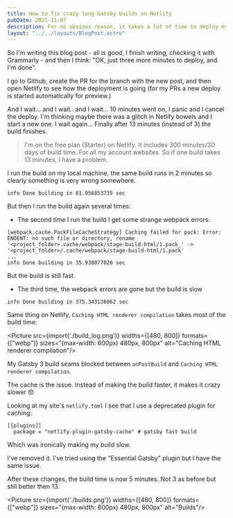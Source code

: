 ```yaml
---
title: How to fix crazy long Gatsby builds on Netlify
pubDate: 2021-11-07
description: For no obvious reason, it takes a lot of time to deploy my Gatsby site on Netlify, but I found why
layout: "../../layouts/BlogPost.astro"
---
```

So I'm writing this blog post - all is good, I finish writing, checking it with Grammarly - and then I think: "OK, just three more minutes to deploy, and I'm done". 

I go to Github, create the PR for the branch with the new post, and then open Netlify to see how the deployment is going (for my PRs a new deploy is started automatically for preview.)

And I wait... and I wait.. and I wait... 10 minutes went on, I panic 
and I cancel the deploy. I'm thinking maybe there was a glitch in Netlify bowels and I start a new one. I wait again... Finally after 13 minutes (instead of 3) the build finishes.


> I'm on the free plan (Starter) on Netlify. It includes 300 minutes/30 days of build time. For all my account websites. So if one build takes 13 minutes, I have a problem.

I run the build on my local machine, the same build runs in 2 minutes so clearly something is very wrong somewhere. 
```
info Done building in 81.956853735 sec
```

But then I run the build again several times:
* The second time I run the build I get some strange webpack errors:
```
[webpack.cache.PackFileCacheStrategy] Caching failed for pack: Error: ENOENT: no such file or directory, rename '<project_folder>.cache/webpack/stage-build-html/1.pack_' -> '<project_folder>/.cache/webpack/stage-build-html/1.pack'
...
info Done building in 35.938077026 sec
```
But the build is still fast.
* The third time, the webpack errors are gone but the build is slow
```
info Done building in 375.343136062 sec
```

Same thing on Netlify, `Caching HTML renderer compilation` takes most of the build time:


<Picture src={import('./build_log.png')}
        widths={[480, 800]} 
        formats={["webp"]}
        sizes="(max-width: 600px) 480px, 800px" 
        alt="Caching HTML renderer compilation"/>


My Gatsby 3 build seams blocked between `onPostBuild` and `Caching HTML renderer compilation`.

The cache is the issue. Instead of making the build faster, it makes it crazy slower 😞

Looking at my site's `netlify.toml` I see that I use a deprecated plugin for caching:
```
[[plugins]]
  package = "netlify-plugin-gatsby-cache" # gatsby fast build
```
Which was ironically making my build slow.

I've removed it. I've tried using the "Essential Gatsby" plugin but I have the same issue.

After these changes, the build time is now 5 minutes. Not 3 as before but still better then 13.

<Picture src={import('./builds.png')}
        widths={[480, 800]} 
        formats={["webp"]}
        sizes="(max-width: 600px) 480px, 800px" 
        alt="Builds"/>

